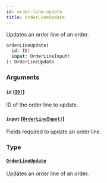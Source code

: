 ```yaml
---
id: order-line-update
title: orderLineUpdate
---
```


Updates an order line of an order.

```graphql
orderLineUpdate(
  id: ID!
  input: OrderLineInput!
): OrderLineUpdate

```

### Arguments

#### `id` ([`ID!`](/developer/api-reference/scalars/id))

ID of the order line to update.

#### `input` ([`OrderLineInput!`](/developer/api-reference/inputs/order-line-input))

Fields required to update an order line.

### Type

#### [`OrderLineUpdate`](/developer/api-reference/objects/order-line-update)

Updates an order line of an order.
